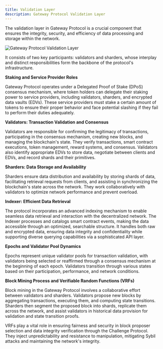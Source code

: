 ```yaml
---
title: Validation Layer
description: Gateway Protocol Validation Layer
---
```


The validation layer in Gateway Protocol is a crucial component that ensures the integrity, security, and efficiency of data processing and storage within the network.

<img
  src="/assets/protocol-architecture/validation-layer.png"
  alt="Gateway Protocol Validation Layer "
/>

It consists of two key participants: validators and sharders, whose interplay and distinct responsibilities form the backbone of the protocol's infrastructure.

**Staking and Service Provider Roles**

Gateway Protocol operates under a Delegated Proof of Stake (DPoS) consensus mechanism, where token holders can delegate their staking power to service providers, including validators, sharders, and encrypted data vaults (EDVs). These service providers must stake a certain amount of tokens to ensure their proper behavior and face potential slashing if they fail to perform their duties adequately.

**Validators: Transaction Validation and Consensus**

Validators are responsible for confirming the legitimacy of transactions, participating in the consensus mechanism, creating new blocks, and managing the blockchain's state. They verify transactions, smart contract executions, token management, reward systems, and consensus. Validators also identify appropriate EDVs to store data, negotiate between clients and EDVs, and record shards and their primitives.

**Sharders: Data Storage and Availability**

Sharders ensure data distribution and availability by storing shards of data, facilitating retrieval requests from clients, and assisting in synchronizing the blockchain's state across the network. They work collaboratively with validators to optimize network performance and prevent overload.

**Indexer: Efficient Data Retrieval**

The protocol incorporates an advanced indexing mechanism to enable seamless data retrieval and interaction with the decentralized network. The Indexer processes and catalogs smart contract events, making the data accessible through an optimized, searchable structure. It handles both raw and encrypted data, ensuring data integrity and confidentiality while supporting diverse querying capabilities via a sophisticated API layer.

**Epochs and Validator Pool Dynamics**

Epochs represent unique validator pools for transaction validation, with validators being selected or reaffirmed through a consensus mechanism at the beginning of each epoch. Validators transition through various states based on their participation, performance, and network conditions.

**Block Mining Process and Verifiable Random Functions (VRFs)**

Block mining in the Gateway Protocol involves a collaborative effort between validators and sharders. Validators propose new blocks by aggregating transactions, executing them, and computing state transitions. Sharders then segment the proposed block into shards, replicate them across the network, and assist validators in historical data provision for validation and state transition proofs.

VRFs play a vital role in ensuring fairness and security in block proposer selection and data integrity verification through the Challenge Protocol. They inject unpredictability and resistance to manipulation, mitigating Sybil attacks and maintaining the network's integrity.
